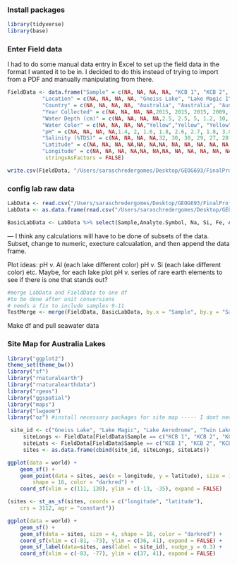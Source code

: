 ### Install packages
```r
library(tidyverse)
library(base)
```

### Enter Field data

I had to do some manual data entry in Excel to set up the field data in the format I wanted it to be in. I decided to do this instead of trying to import from a PDF and manually manipulating from there. 

```r
FieldData <- data.frame("Sample" = c(NA, NA, NA, NA, "KCB 1", "KCB 2", "KCB 3", "KCB 4", "KCB 5", "KCB 6", "KCB 7", "KCB 8", "KCB 9", "KCB 10", "KCB 11"),
           "Location" = c(NA, NA, NA, NA, "Gneiss Lake", "Lake Magic I", "Lake Magic II", "Lake Aerodrome", "Twin Lake West", "Salar Gorbea site 7", "Salar Gorbea site 10","Salar Ignorado site 3", "Saline Valley", "Bonneville Salt Flats", "Crosbie Lake"),
           "Country" = c(NA, NA, NA, NA, "Australia", "Australia", "Australia", "Australia", "Australia", "Chile", "Chile", "Chile", "USA", "USA", "Canada"),
           "Year Collected" = c(NA, NA, NA, NA,2015, 2015, 2015, 2009, 2009, 2009, 2007, 2007, NA, NA, NA),
           "Water Depth (cm)" = c(NA, NA, NA, NA,2.5, 2.5, 5, 1.2, 10, 1, 2, 10, NA, NA, NA),
           "Water Color" = c(NA, NA, NA, NA,"Yellow","Yellow", "Yellow", "Yellow", "Green", "Clear", "Pink", "Clear", NA, NA, NA),
           "pH" = c(NA, NA, NA, NA,1.4, 2, 1.6, 1.8, 2.6, 2.7, 1.8, 3.8, NA, NA, NA),
           "Salinity (%TDS)" = c(NA, NA, NA, NA,32, 30, 30, 29, 27, 28, 18, 5, NA, NA, NA),
           "Latitude" = c(NA, NA, NA, NA,NA, NA,NA, NA, NA, NA, NA, NA,NA,NA,NA),
           "Longitude" = c(NA, NA, NA, NA,NA, NA,NA, NA, NA, NA, NA, NA,NA,NA,NA),
            stringsAsFactors = FALSE)

write.csv(FieldData, "/Users/saraschredergomes/Desktop/GEOG693/FinalProject/FieldData.csv", row.names = FALSE)
```


### config lab raw data

```r
LabData <- read.csv("/Users/saraschredergomes/Desktop/GEOG693/FinalProject/BrineCompostions_ActLabsResults_RAWData.csv")
LabData <- as.data.frame(read.csv("/Users/saraschredergomes/Desktop/GEOG693/FinalProject/BrineCompostions_ActLabsResults_RAWData.csv"), header= FALSE, sep= ",", dec = ".", col.names = NULL, stringsAsFactors = FALSE) # stringsasFactors doesnt seem to be working
```

```r
BasicLabData <- LabData %>% select(Sample,Analyte.Symbol, Na, Si, Fe, As, Cu, Cl, Mg, Ca, K, Br, SO4, Ce, Dy, Er, Eu, Gd, Ho, La, Lu, Nd, Pr, Sm, Sc,Tb, Tm, Yb, Y) #choose the ion concentrations for analysis. This makes it easy to add analytes to the shorter data frame at a later point.
```
--- I think any calculations will have to be done of subsets of the data. Subset, change to numeric, execture calcualation, and then append the data frame. 

Plot ideas: pH v. Al (each lake different color)
            pH v. Si (each lake different color)
            etc.
            Maybe, for each lake plot pH v. series of rare earth elements to see if there is one that stands out?

```r
#merge LabData and FieldData to one df
#to be done after unit conversions
# needs a fix to include samples 9-11
TestMerge <- merge(FieldData, BasicLabData, by.x = "Sample", by.y = "Sample")
```

Make df and pull seawater data




### Site Map for Australia Lakes
```r
library("ggplot2")
theme_set(theme_bw())
library("sf")
library("rnaturalearth")
library("rnaturalearthdata")
library("rgeos")
library("ggspatial")
library("maps")
library("lwgeom") 
library("oz") #install necessary packages for site map ----- I dont need all of these??
```


```r
 site_id <- c("Gneiss Lake", "Lake Magic", "Lake Aerodrome", "Twin Lake West")
     siteLongs <- FieldData[FieldData$Sample == c("KCB 1", "KCB 2", "KCB 4", "KCB 5"), ]$Longitude
     siteLats <- FieldData[FieldData$Sample == c("KCB 1", "KCB 2", "KCB 4", "KCB 5"), ]$Latitude
     sites <- as.data.frame(cbind(site_id, siteLongs, siteLats))
```

```r
ggplot(data = world) +
    geom_sf() +
    geom_point(data = sites, aes(x = longitude, y = latitude), size = 10, 
        shape = 16, color = "darkred") +
    coord_sf(xlim = c(111, 130), ylim = c(-13, -35), expand = FALSE)
```


```r
(sites <- st_as_sf(sites, coords = c("longitude", "latitude"), 
    crs = 3112, agr = "constant"))

ggplot(data = world) +
    geom_sf() +
    geom_sf(data = sites, size = 4, shape = 16, color = "darkred") +
    coord_sf(xlim = c(-81, -73), ylim = c(36, 41), expand = FALSE) +
    geom_sf_label(data=sites, aes(label = site_id), nudge_y = 0.3) +
    coord_sf(xlim = c(-83, -77), ylim = c(37, 41), expand = FALSE)
```     